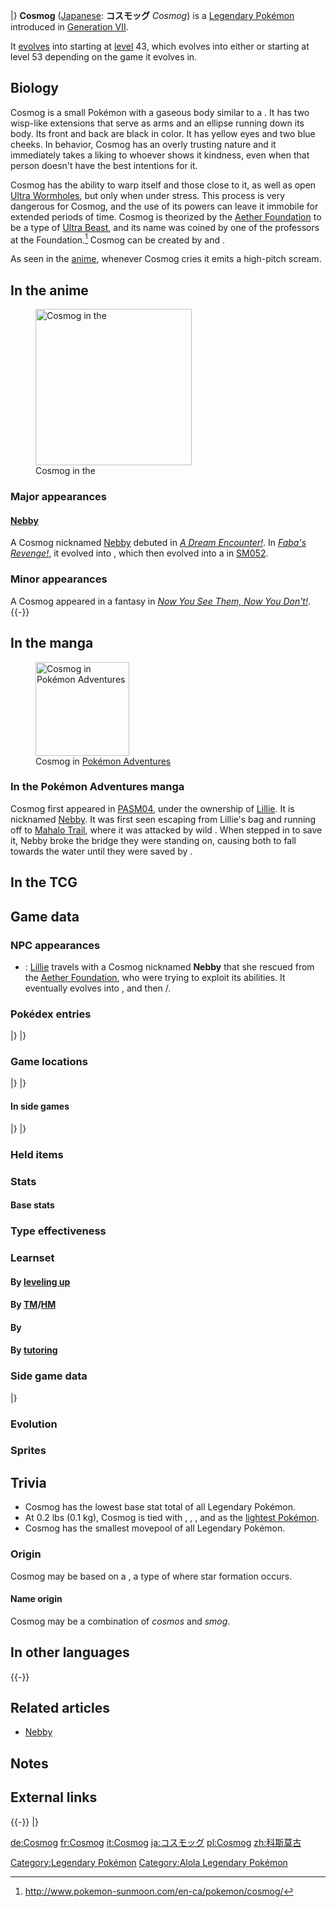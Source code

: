 {{PokémonPrevNext/Head|type=Psychic}}
{{PokémonPrevNext/Pokémon|type=Psychic|prevnum=788|prev=Tapu Fini|nextnum=790|next=Cosmoem|roundleft=tl|roundright=tr}}
{{PokémonPrevNext/Disambig|species=Cosmog}}
|}
{{Pokémon Infobox
|name=Cosmog
|jname=コスモッグ
|jtranslit=Kosumoggu
|tmname=Cosmog
|ndex=789
|type1=Psychic
|category=Nebula
|height-ftin=0'08"
|height-m=0.2
|weight-lbs=0.2
|weight-kg=0.1
|adex=289
|abilityn=1
|abilitylayout=1
|ability1=Unaware
|egggroupn=0
|egggroup1=Undiscovered
|eggcycles=120
|evtotal=1
|evhp=1
|expyield=40
|lv100exp=1,250,000
|gendercode=255
|color=Blue
|catchrate=45
|body=01
|pokefordex=cosmog
|generation=7
|friendship=0
}}
'''Cosmog''' ([[List of Japanese Pokémon names|Japanese]]: '''コスモッグ''' ''Cosmog'') is a {{type|Psychic}} [[Legendary Pokémon]] introduced in [[Generation VII]].

It [[Evolution|evolves]] into {{p|Cosmoem}} starting at [[level]] 43, which evolves into either {{p|Solgaleo}} or {{p|Lunala}} starting at level 53 depending on the game it evolves in.

==Biology==
Cosmog is a small Pokémon with a gaseous body similar to a {{wp|nebula}}. It has two wisp-like extensions that serve as arms and an ellipse running down its body. Its front and back are black in color. It has yellow eyes and two blue cheeks. In behavior, Cosmog has an overly trusting nature and it immediately takes a liking to whoever shows it kindness, even when that person doesn't have the best intentions for it.

Cosmog has the ability to warp itself and those close to it, as well as open [[Ultra Wormhole]]s, but only when under stress. This process is very dangerous for Cosmog, and the use of its powers can leave it immobile for extended periods of time. Cosmog is theorized by the [[Aether Foundation]] to be a type of [[Ultra Beast]], and its name was coined by one of the professors at the Foundation.<ref>http://www.pokemon-sunmoon.com/en-ca/pokemon/cosmog/</ref> Cosmog can be created by {{p|Solgaleo}} and {{p|Lunala}}.

As seen in the [[SM044|anime]], whenever Cosmog cries it emits a high-pitch scream.

==In the anime==
[[File:Nebby anime.png|thumb|250px|left|Cosmog in the {{pkmn|anime}}]]
===Major appearances===
====[[Nebby]]====
A Cosmog nicknamed [[Nebby]] debuted in ''[[SM044|A Dream Encounter!]]''. In ''[[SM050|Faba's Revenge!]]'', it evolved into {{p|Cosmoem}}, which then evolved into a {{p|Solgaleo}} in [[SM052]].

===Minor appearances===
A Cosmog appeared in a fantasy in ''[[SM045|Now You See Them, Now You Don't!]]''.
{{-}}

==In the manga==
[[File:Lillie Nebby Adventures.png|thumb|150px|left|Cosmog in [[Pokémon Adventures]]]]
===In the Pokémon Adventures manga===
{{main|Nebby}}
Cosmog first appeared in [[PASM04]], under the ownership of [[Lillie]]. It is nicknamed [[Nebby]]. It was first seen escaping from Lillie's bag and running off to [[Mahalo Trail]], where it was attacked by wild {{p|Spearow}}. When {{adv|Moon}} stepped in to save it, Nebby broke the bridge they were standing on, causing both to fall towards the water until they were saved by {{p|Tapu Koko}}.
{{clear}}

==In the TCG==
{{main|Cosmog (TCG)}}

==Game data==
===NPC appearances===
{{main|Nebby}}
{{spoilers}}
* {{g|Sun and Moon}}: [[Lillie]] travels with a Cosmog nicknamed '''Nebby''' that she rescued from the [[Aether Foundation]], who were trying to exploit its abilities. It eventually evolves into {{p|Cosmoem}}, and then {{p|Solgaleo}}{{sup/7|S}}{{sup/7|US}}/{{p|Lunala}}{{sup/7|M}}{{sup/7|UM}}.
{{Endspoilers}}

===Pokédex entries===
{{Dex/Header|type=Psychic}}
{{Dex/NA|gen=VII}}
{{Dex/Gen|gen=VII}}
{{Dex/Entry1|v=Sun|entry=Its body is gaseous and frail. It slowly grows as it collects dust from the atmosphere.}}
{{Dex/Entry1|v=Moon|entry=In ages past, it was called the child of the stars. It's said to be a Pokémon from another world, but no specific details are known.}}
{{Dex/Entry1|v=Ultra Sun|entry=Even though its helpless, gaseous body can be blown away by the slightest breeze, it doesn't seem to care.}}
{{Dex/Entry1|v=Ultra Moon|entry=Whether or not it's a Pokémon from this world is a mystery. When it's in a jam, it warps away to a safe place to hide.}}
|}
|}
{{Dex/Footer}}

===Game locations===
{{Availability/Header|type=Psychic}}
{{Availability/NA|gen=VII}}
{{Availability/Gen|gen=VII}}
{{Availability/Entry1|1|v=Sun|area=[[Lake of the Sunne]] ([[List of in-game event Pokémon in Generation VII#Cosmog|only one]])}}
{{Availability/Entry1|1|v=Moon|area=[[Lake of the Moone]] ([[List of in-game event Pokémon in Generation VII#Cosmog|only one]])}}
{{Availability/Entry1|1|v=Ultra Sun|area=[[Lake of the Sunne]] ([[List of in-game event Pokémon in Generation VII#Cosmog|only one]])}}
{{Availability/Entry1|1|v=Ultra Moon|area=[[Lake of the Moone]] ([[List of in-game event Pokémon in Generation VII#Cosmog|only one]])}}
|}
|}
{{Availability/Footer}}

====In side games====
{{Availability/Header|type=Psychic}}
{{Availability/Cross}}
{{Availability/Entry1|1|v=Shuffle|color={{beauty color}}|area=Event: ''{{DL|Special Stages|A Great Chance a Day!}}''}}
|}
|}
{{Availability/Footer}}

===Held items===
===Stats===
====Base stats====
{{Stats
|type=Psychic
|HP=43
|Attack=29
|Defense=31
|SpAtk=29
|SpDef=31
|Speed=37}}

===Type effectiveness===
{{TypeEffectiveness
|type1=Psychic
|Normal=100
|Fighting=50
|Flying=100
|Poison=100
|Ground=100
|Rock=100
|Bug=200
|Ghost=200
|Steel=100
|Fire=100
|Water=100
|Grass=100
|Electric=100
|Psychic=50
|Ice=100
|Dragon=100
|Dark=200
|Fairy=100}}

===Learnset===
====By [[Level|leveling up]]====
{{learnlist/levelh/7|Cosmog|Psychic|Psychic|7}}
{{learnlist/level7|1|Splash|Normal|Status|—|—|40||}}
{{learnlist/level7|23|Teleport|Psychic|Status|—|—|20||}}
{{learnlist/levelf/7|Cosmog|Psychic|Psychic|7}}

====By [[TM]]/[[HM]]====
{{learnlist/tmh/7|Cosmog|Psychic|Psychic|7}}
{{learnlist/tm7null}}
{{learnlist/tmf/7|Cosmog|Psychic|Psychic|7}}

====By {{pkmn|breeding}}====
{{learnlist/breedh/7|Cosmog|Psychic|Psychic|7}}
{{learnlist/breed7null}}
{{learnlist/breedf/7|Cosmog|Psychic|Psychic|7}}

====By [[Move Tutor|tutoring]]====
{{learnlist/tutorh/7|Cosmog|Psychic|Psychic|7}}
{{learnlist/tutor7null}}
{{learnlist/tutorf/7|Cosmog|Psychic|Psychic|7}}

===Side game data===
{{Spindata/Head|type=Psychic}}
{{Spindata/Shuffle|col=6|type=Psychic|ndex=789|num=731
|min=30
|max=85
|raisemaxlevel=5
|skill=Quirky++
|skilldesc=Rarely erases five extra matching Pokémon elsewhere.
}}
|}

===Evolution===
{{Evobox
|family=Normal
|sprite1=789Cosmog
|name1=Cosmog
|type1-1=Psychic
|evotype1=Level
|level1=43
|sprite2=790Cosmoem
|name2=Cosmoem
|type1-2=Psychic
|evotype2=Level
|level2=53<br><small>in Pokémon Sun or Ultra Sun</small>
|sprite3=791Solgaleo
|name3=Solgaleo
|type1-3=Psychic
|type2-3=Steel
|evotype2a=Level
|level2a=53<br><small>in Pokémon Moon or Ultra Moon</small>
|sprite3a=792Lunala
|name3a=Lunala
|type1-3a=Psychic
|type2-3a=Ghost}}

===Sprites===
{{Spritebox/Header|type=Psychic}}
{{Spritebox/NA|gen=VII}}
{{Spritebox/7|ndex=789}}
{{Spritebox/Footer|789|Cosmog}}

==Trivia==
* Cosmog has the lowest base stat total of all Legendary Pokémon.
* At 0.2&nbsp;lbs (0.1&nbsp;kg), Cosmog is tied with {{p|Gastly}}, {{p|Haunter}}, {{p|Flabébé}}, and {{p|Kartana}} as the [[List of Pokémon by weight|lightest Pokémon]].
* Cosmog has the smallest movepool of all Legendary Pokémon.

===Origin===
Cosmog may be based on a {{wp|molecular cloud}}, a type of {{wp|nebula}} where star formation occurs.

====Name origin====
Cosmog may be a combination of ''cosmos'' and ''smog''.

==In other languages==
{{Other languages|type=Psychic|type2=Psychic
|ja=コスモッグ ''Cosmog''|jameaning=From ''cosmos'' and ''smog''
|fr=Cosmog|frmeaning=Same as English name
|es=Cosmog|esmeaning=Same as English name
|de=Cosmog|demeaning=Same as English name
|it=Cosmog|itmeaning=Same as English name
|ko=코스모그 ''Koseumogeu''|komeaning=Transliteration of Japanese name
|zh_cmn=科斯莫古 ''Kēsīmògǔ''|zh_cmnmeaning=Transliteration of Japanese name
|zh_yue=科斯莫古 ''Fōsīmohkgú''|zh_yuemeaning=Mandarin-based transliteration of Japanese name
|ru=Космог ''Kosmog''|rumeaning=Transcription of English name}}
{{-}}

==Related articles==
* [[Nebby]]

==Notes==
<references />

==External links==
{{Legendary Pokémon}}
{{-}}
{{PokémonPrevNext/Head|type=Psychic}}
{{PokémonPrevNext/Pokémon|type=Psychic|prevnum=788|prev=Tapu Fini|nextnum=790|next=Cosmoem}}
|}
{{Project Pokédex notice}}

[[Category:Legendary Pokémon]]
[[Category:Alola Legendary Pokémon]]

[[de:Cosmog]]
[[fr:Cosmog]]
[[it:Cosmog]]
[[ja:コスモッグ]]
[[pl:Cosmog]]
[[zh:科斯莫古]]